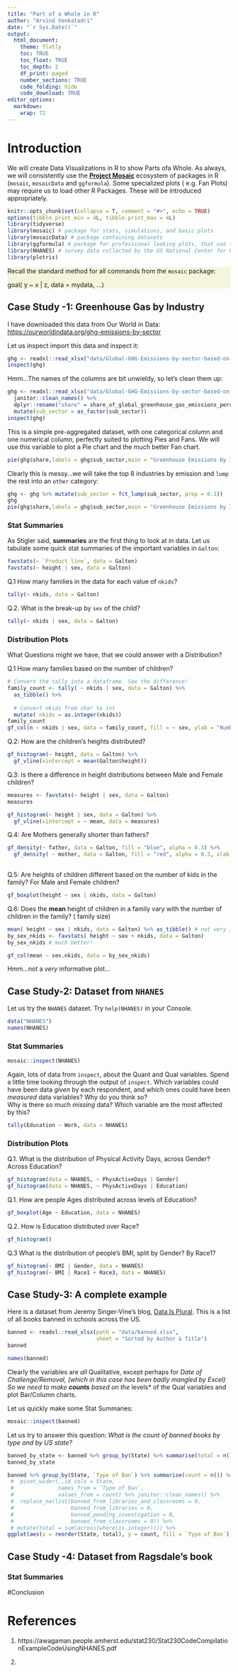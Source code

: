 ```yaml
---
title: "Part of a Whole in R"
author: "Arvind Venkatadri"
date: "`r Sys.Date()`"
output:
  html_document:
    theme: flatly
    toc: TRUE
    toc_float: TRUE
    toc_depth: 2
    df_print: paged
    number_sections: TRUE
    code_folding: hide
    code_download: TRUE
editor_options: 
  markdown: 
    wrap: 72
---
```


# Introduction

We will create Data Visualizations in R to show Parts ofa Whole. As always, we will consistently use the [**Project Mosaic**](https://mosaic-web.org)
ecosystem of packages in R (`mosaic`, `mosaicData` and `ggformula`). 
Some specialized plots ( e.g. Fan Plots) may require us to load other R Packages. These will be introduced appropriately. 

```r
knitr::opts_chunk$set(collapse = T, comment = "#>", echo = TRUE)
options(tibble.print_min = 4L, tibble.print_max = 4L)
library(tidyverse)
library(mosaic) # package for stats, simulations, and basic plots
library(mosaicData) # package containing datasets
library(ggformula) # package for professional looking plots, that use the formula interface from mosaic
library(NHANES) # survey data collected by the US National Center for Health Statistics (NCHS)
library(plotrix)

```

::: {#note .illustration style="background: beige"}
Recall the standard method for all commands from the `mosaic` package:

goal( y \~ x \| z, data = mydata, ...)
:::


## Case Study -1: Greenhouse Gas by Industry

I have downloaded this data from Our World in Data: <https://ourworldindata.org/ghg-emissions-by-sector>

Let us inspect import this data and inspect it: 

```r
ghg <- readxl::read_xlsx("data/Global-GHG-Emissions-by-sector-based-on-WRI-2020.xlsx")
inspect(ghg)
```

Hmm...The names of the columns are bit unwieldy, so let's clean them up:

```r
ghg <- readxl::read_xlsx("data/Global-GHG-Emissions-by-sector-based-on-WRI-2020.xlsx") %>% 
  janitor::clean_names() %>% 
  dplyr::rename("share" = share_of_global_greenhouse_gas_emissions_percent) %>% 
  mutate(sub_sector = as_factor(sub_sector))
inspect(ghg)

```

This is a simple pre-aggregated dataset, with one categorical column and one numerical column, perfectly suited to plotting Pies and Fans. We will use this variable to plot a Pie chart and the much better Fan chart.

```r
pie(ghg$share,labels = ghg$sub_sector,main = "Greenhouse Emissions by Industry")
```
Clearly this is messy...we will take the top 8 industries by emission and `lump` the rest into an `other` category:

```r

ghg <- ghg %>% mutate(sub_sector = fct_lump(sub_sector, prop = 0.1))
ghg
pie(ghg$share,labels = ghg$sub_sector,main = "Greenhouse Emissions by Industry")


```


### Stat Summaries

As Stigler said, **summaries** are the first thing to look at in data.
Let us tabulate some quick stat summaries of the important variables in
`Galton`:

```r
favstats(~ `Product line`, data = Galton)
favstats(~ height | sex, data = Galton)

```

Q.1 How many families in the data for each value of `nkids`? 

```r
tally(~ nkids, data = Galton)
```


Q.2. What is the break-up by `sex` of the child?

```r
tally(~ nkids | sex, data = Galton)
```


### Distribution Plots

What Questions might we have, that we could answer with a Distribution?

Q.1 How many families based on the number of children?

```r

# Convert the tally into a dataframe. See the difference!
family_count <- tally( ~ nkids | sex, data = Galton) %>% 
  as_tibble() %>% 
  
  # Convert nkids from char to int
  mutate( nkids = as.integer(nkids))
family_count
gf_col(n ~ nkids | sex, data = family_count, fill = ~ sex, ylab = "Number of Families", xlab = "Number of Kids / Family")
```


Q.2: How are the children's heights distributed?

```r
gf_histogram(~ height, data = Galton) %>% 
  gf_vline(xintercept = mean(Galton$height))

```


Q.3: Is there a difference in height distributions between Male and Female children?

```r
measures <- favstats(~ height | sex, data = Galton)
measures

gf_histogram(~ height | sex, data = Galton) %>% 
  gf_vline(xintercept = ~ mean, data = measures)

```


Q.4: Are Mothers generally shorter than fathers?
```r
gf_density(~ father, data = Galton, fill = "blue", alpha = 0.3) %>% 
  gf_density( ~ mother, data = Galton, fill = "red", alpha = 0.3, xlab = "Heights")
  
```


Q.5: Are heights of children different based on the number of kids in the family? For Male and Female children?

```r
gf_boxplot(height ~ sex | nkids, data = Galton)

```


Q.6: Does the **mean** height of children in a family vary with the number of children in the family? ( family size) 

```r
mean( height ~ sex | nkids, data = Galton) %>% as_tibble() # not very inspiring!
by_sex_nkids <- favstats( height ~ sex + nkids, data = Galton)
by_sex_nkids # much better!

```

```r
gf_col(mean ~ sex.nkids, data = by_sex_nkids)
```

Hmm...not a *very* informative plot...

## Case Study-2: Dataset from `NHANES`

Let us try the `NHANES` dataset. Try `help(NHANES)` in your Console. 

```r
data("NHANES")
names(NHANES)
```

### Stat Summaries
```r
mosaic::inspect(NHANES)
```

Again, lots of data from `inspect`, about the Quant and Qual variables. Spend a little time looking through the output of `inspect`. 
Which variables could have been data *given* by each respondent, and which ones could have been *measured* data variables? Why do you think so?  
Why is there so much *missing* data?  Which variable are the most affected by this?



```r
tally(Education ~ Work, data = NHANES)

```

### Distribution Plots
Q.1. What is the distribution of Physical Activity Days, across Gender? Across Education?
```r
gf_histogram(data = NHANES, ~ PhysActiveDays | Gender)
gf_histogram(data = NHANES, ~ PhysActiveDays | Education)

```

Q.1. How are people Ages distributed across levels of Education?
```r
gf_boxplot(Age ~ Education, data = NHANES)
```
Q.2. How is Education distributed over Race?
```r
gf_histogram()
```

Q.3 What is the distribution of people's BMI, split by Gender? By Race1?
```r
gf_histogram(~ BMI | Gender, data = NHANES)
gf_histogram(~ BMI | Race1 + Race3, data = NHANES)

```








## Case Study-3: A complete example

Here is a dataset from Jeremy Singer-Vine's blog, [Data Is Plural](https://www.data-is-plural.com/). This is a list of all books banned in schools across the US. 

```r
banned <- readxl::read_xlsx(path = "data/banned.xlsx",
                            sheet = "Sorted by Author & Title")
banned

names(banned)
``` 
Clearly the variables are *all* Qualitative, except perhaps for *Date of Challenge/Removal, (which in this case has been badly mangled by Excel)
So we need to make **counts** based on the *levels* of the Qual variables and plot Bar/Column charts. 

Let us quickly make some Stat Summaries:

```r
mosaic::inspect(banned)
```

Let us try to answer this question: *What is the count of banned books by type and by US state?*

```r
banned_by_state <- banned %>% group_by(State) %>% summarise(total = n()) %>% ungroup()
banned_by_state

banned %>% group_by(State, `Type of Ban`) %>% summarise(count = n()) %>% ungroup() %>% left_join(., banned_by_state, by = c("State" = "State")) %>% 
 #  pivot_wider(.,id_cols = State,
 #              names_from = `Type of Ban`,
 #              values_from = count) %>% janitor::clean_names() %>% 
 #  replace_na(list(banned_from_libraries_and_classrooms = 0,
 #                  banned_from_libraries = 0,
 #                  banned_pending_investigation = 0,
 #                  banned_from_classrooms = 0)) %>% 
 # mutate(total = sum(across(where(is.integer)))) %>%
ggplot(aes(x = reorder(State, total), y = count, fill = `Type of Ban`)) + geom_col() + coord_flip()

```



## Case Study -4: Dataset from Ragsdale's book
### Stat Summaries


#Conclusion



# References

1. https://awagaman.people.amherst.edu/stat230/Stat230CodeCompilationExampleCodeUsingNHANES.pdf

1. 


